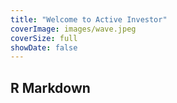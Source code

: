 ```yaml
---
title: "Welcome to Active Investor"
coverImage: images/wave.jpeg
coverSize: full
showDate: false
---
```


## R Markdown

